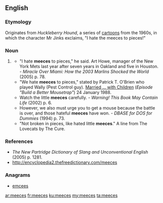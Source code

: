 ==English==

===Etymology===
Originates from ''Huckleberry Hound'', a series of [[cartoon]]s from the 1960s, in which the character Mr Jinks exclaims, "I hate the meeces to pieces!"

===Noun===
{{en-plural noun}}

# {{context|nonstandard|childish|lang=en}} {{plural of|mice}}
#* "I hate '''meeces''' to pieces," he said. Art Howe, manager of the New York Mets last year after seven years in Oakland and five in Houston. - ''Miracle Over Miami: How the 2003 Marlins Shocked the World'' (2005) p. 78.
#* "We hate '''meeces''' to pieces," stated by Patrick T. O'Brien who played Wally (Pest Control guy). [[Wikipedia:List of Married... with Children episodes|Married ... with Children]] (''Episode "Build a Better Mousetrap"'') 24 January 1988.
#* Watch the little '''meeces''' carefully. - ''Warning! This Book May Contain Life'' (2002) p. 6.
#* However, we also must urge you to get a mouse because the battle is over, and those hateful '''meeces''' have won. - ''DBASE for DOS for Dummies'' (1994) p. 73.
#* "Not broken in pieces, like hated little '''meeces'''." A line from The Lovecats by The Cure.

===References===
* ''The New Partridge Dictionary of Slang and Unconventional English'' (2005) p. 1281.
* http://encyclopedia2.thefreedictionary.com/meeces

===Anagrams===
* [[emcees#English|emcees]]

[[ar:meeces]]
[[fr:meeces]]
[[ku:meeces]]
[[my:meeces]]
[[ta:meeces]]